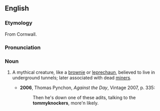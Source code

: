 ==English==
===Etymology===
From Cornwall.

===Pronunciation===
{{IPA|/ˈtɒmiːnɒkə/}}

===Noun===
{{en-noun}}

# {{folklore}} A mythical creature, like a [[brownie]] or [[leprechaun]], believed to live in underground tunnels; later associated with dead [[miners]].
#*'''2006''', Thomas Pynchon, ''Against the Day'', Vintage 2007, p. 335:
#*:Then he's down one of these adits, talking to the '''tommyknockers''', more'n likely.